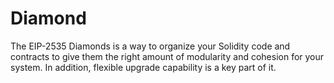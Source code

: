 
# Diamond

The EIP-2535 Diamonds is a way to organize your Solidity code and contracts to give them the right amount of modularity and cohesion for your system. In addition, flexible upgrade capability is a key part of it.
